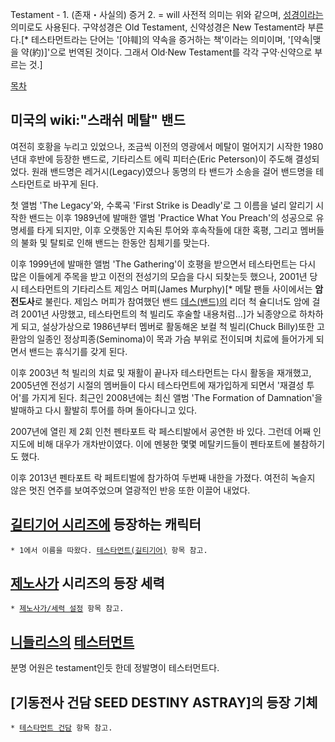 Testament - 1. (존재・사실의) 증거   2. = will
사전적 의미는 위와 같으며, [[성경]]이라는 의미로도 사용된다. 구약성경은 Old Testament, 신약성경은 New Testament라 부른다.[* 테스타먼트라는 단어는 '[야훼]의 약속을 증거하는 책'이라는 의미이며, '[약속|맺을 약(約)]'으로 번역된 것이다. 그래서 Old·New Testament를 각각 구약·신약으로 부르는 것.]

[[목차]]

== 미국의 wiki:"스래쉬 메탈" 밴드 ==
여전히 호황을 누리고 있었으나, 조금씩 이전의 영광에서 메탈이 멀어지기 시작한 1980년대 후반에 등장한 밴드로, 기타리스트 에릭 피터슨(Eric Peterson)이 주도해 결성되었다. 원래 밴드명은 레거시(Legacy)였으나 동명의 타 밴드가 소송을 걸어 밴드명을 테스타먼트로 바꾸게 된다.

첫 앨범 'The Legacy'와, 수록곡 'First Strike is Deadly'로 그 이름을 널리 알리기 시작한 밴드는 이후 1989년에 발매한 앨범 'Practice What You Preach'의 성공으로 유명세를 타게 되지만, 이후 오랫동안 지속된 투어와 후속작들에 대한 혹평, 그리고 멤버들의 불화 및 탈퇴로 인해 밴드는 한동안 침체기를 맞는다.

이후 1999년에 발매한 앨범 'The Gathering'이 호평을 받으면서 테스타먼트는 다시 많은 이들에게 주목을 받고 이전의 전성기의 모습을 다시 되찾는듯 했으나, 2001년 당시 테스타먼트의 기타리스트 제임스 머피(James Murphy)[* 메탈 팬들 사이에서는 '''암 전도사'''로 불린다. 제임스 머피가 참여했던 밴드 [[데스(밴드)]]의 리더 척 슐디너도 암에 걸려 2001년 사망했고, 테스타먼트의 척 빌리도 후술할 내용처럼...]가 뇌종양으로 하차하게 되고, 설상가상으로 1986년부터 멤버로 활동해온 보컬 척 빌리(Chuck Billy)또한 고환암의 일종인 정상피종(Seminoma)이 목과 가슴 부위로 전이되며 치료에 들어가게 되면서 밴드는 휴식기를 갖게 된다.

이후 2003년 척 빌리의 치료 및 재활이 끝나자 테스타먼트는 다시 활동을 재개했고, 2005년엔 전성기 시절의 멤버들이 다시 테스타먼트에 재가입하게 되면서 '재결성 투어'를 가지게 된다. 최근인 2008년에는 최신 앨범 'The Formation of Damnation'을 발매하고 다시 활발히 투어를 하며 돌아다니고 있다.

2007년에 열린 제 2회 인천 펜타포트 락 페스티발에서 공연한 바 있다. 그런데 어째 인지도에 비해 대우가 개차반이였다. 이에 멘붕한 몇몇 메탈키드들이 펜타포트에 불참하기도 했다. 

이후 2013년 펜타포트 락 페트티벌에 참가하여 두번째 내한을 가졌다. 여전히 녹슬지 않은 멋진 연주를 보여주었으며 열광적인 반응 또한 이끌어 내었다.

== [[길티기어 시리즈]]에 등장하는 캐릭터 ==
 * 1에서 이름을 따왔다. [[테스타먼트(길티기어)]] 항목 참고.

== [[제노사가]] 시리즈의 등장 세력 ==
 * [[제노사가/세력 설정]] 항목 참고.

== [[니들리스]]의 [[테스터먼트]] ==
분명 어원은 testament인듯 한데 정발명이 테스터먼트다.

== [기동전사 건담 SEED DESTINY ASTRAY]의 등장 기체 ==
 * [[테스타먼트 건담]] 항목 참고.
